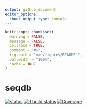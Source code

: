 ```yaml
---
output: github_document
editor_options: 
  chunk_output_type: console
---
```

<!-- README.md is generated from README.Rmd. Please edit that file -->

```r
knitr::opts_chunk$set(
  warning = FALSE, 
  message = FALSE,
  collapse = TRUE,
  comment = "#>",
  fig.path = "man/figures/README-",
  out.width = "100%",
  cache = TRUE
)
```
# seqdb

<!-- badges: start -->

[![status](https://www.repostatus.org/badges/latest/active.svg)](https://www.repostatus.org/#active)
[![R build status](https://github.com/stitam/seqdb/workflows/R-CMD-check/badge.svg)](https://github.com/stitam/seqdb/actions)
[![Coverage](https://codecov.io/github/stitam/seqdb/coverage.svg?branch=master)](https://codecov.io/gh/stitam/seqdb/branch/master) 

